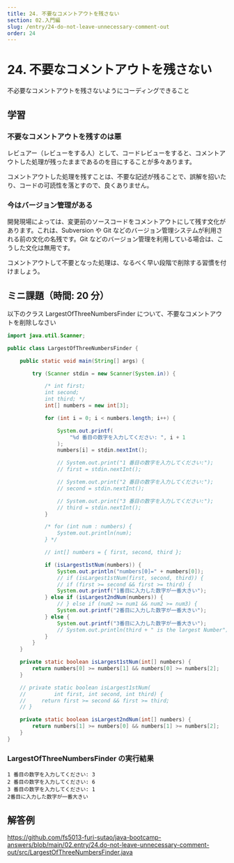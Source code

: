 ```yaml
---
title: 24. 不要なコメントアウトを残さない
section: 02.入門編
slug: /entry/24-do-not-leave-unnecessary-comment-out
order: 24
---
```


# 24. 不要なコメントアウトを残さない

<p class="goal">不必要なコメントアウトを残さないようにコーディングできること</p>

## 学習

### 不要なコメントアウトを残すのは悪

レビュアー（レビューをする人）として、コードレビューをすると、コメントアウトした処理が残ったままであるのを目にすることが多々あります。

コメントアウトした処理を残すことは、不要な記述が残ることで、誤解を招いたり、コードの可読性を落とすので、良くありません。

### 今はバージョン管理がある

開発現場によっては、変更前のソースコードをコメントアウトにして残す文化があります。これは、Subversion や Git などのバージョン管理システムが利用される前の文化の名残です。Git などのバージョン管理を利用している場合は、こうした文化は無用です。

コメントアウトして不要となった処理は、なるべく早い段階で削除する習慣を付けましょう。

## ミニ課題（時間: 20 分）

以下のクラス LargestOfThreeNumbersFinder について、不要なコメントアウトを削除しなさい

```java title=src/LargestOfThreeNumbersFinder.java
import java.util.Scanner;

public class LargestOfThreeNumbersFinder {

    public static void main(String[] args) {

        try (Scanner stdin = new Scanner(System.in)) {

            /* int first;
            int second;
            int third; */
            int[] numbers = new int[3];

            for (int i = 0; i < numbers.length; i++) {

                System.out.printf(
                    "%d 番目の数字を入力してください: ", i + 1
                );
                numbers[i] = stdin.nextInt();

                // System.out.print("1 番目の数字を入力してください:");
                // first = stdin.nextInt();

                // System.out.print("2 番目の数字を入力してください:");
                // second = stdin.nextInt();

                // System.out.print("3 番目の数字を入力してください:");
                // third = stdin.nextInt();
            }

            /* for (int num : numbers) {
                System.out.println(num);
            } */

            // int[] numbers = { first, second, third };

            if (isLargest1stNum(numbers)) {
                System.out.println("numbers[0]=" + numbers[0]);
                // if (isLargest1stNum(first, second, third)) {
                // if (first >= second && first >= third) {
                System.out.printf("1番目に入力した数字が一番大きい");
            } else if (isLargest2ndNum(numbers)) {
                // } else if (num2 >= num1 && num2 >= num3) {
                System.out.printf("2番目に入力した数字が一番大きい");
            } else {
                System.out.printf("3番目に入力した数字が一番大きい");
                // System.out.println(third + " is the largest Number");
            }
        }
    }

    private static boolean isLargest1stNum(int[] numbers) {
        return numbers[0] >= numbers[1] && numbers[0] >= numbers[2];
    }

    // private static boolean isLargest1stNum(
    //         int first, int second, int third) {
    //     return first >= second && first >= third;
    // }

    private static boolean isLargest2ndNum(int[] numbers) {
        return numbers[1] >= numbers[0] && numbers[1] >= numbers[2];
    }
}
```

### LargestOfThreeNumbersFinder の実行結果

```
1 番目の数字を入力してください: 3
2 番目の数字を入力してください: 6
3 番目の数字を入力してください: 1
2番目に入力した数字が一番大きい
```

## 解答例

https://github.com/fs5013-furi-sutao/java-bootcamp-answers/blob/main/02.entry/24.do-not-leave-unnecessary-comment-out/src/LargestOfThreeNumbersFinder.java
